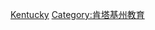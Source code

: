 {{Commonscat|Universities and colleges in Kentucky}}

[[Category:美国各州大学|Kentucky]]
[[Category:肯塔基州教育|Category:肯塔基州教育]]